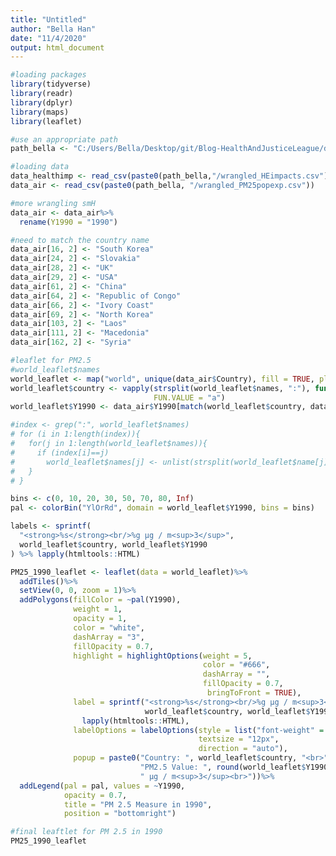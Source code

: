 ```yaml
---
title: "Untitled"
author: "Bella Han"
date: "11/4/2020"
output: html_document
---
```


```r
#loading packages
library(tidyverse)
library(readr)
library(dplyr)
library(maps)
library(leaflet)
```

```r
#use an appropriate path
path_bella <- "C:/Users/Bella/Desktop/git/Blog-HealthAndJusticeLeague/data"

#loading data
data_healthimp <- read_csv(paste0(path_bella,"/wrangled_HEimpacts.csv"))
data_air <- read_csv(paste0(path_bella, "/wrangled_PM25popexp.csv"))

#more wrangling smH
data_air <- data_air%>%
  rename(Y1990 = "1990")

#need to match the country name
data_air[16, 2] <- "South Korea"
data_air[24, 2] <- "Slovakia"
data_air[28, 2] <- "UK"
data_air[29, 2] <- "USA"
data_air[61, 2] <- "China"
data_air[64, 2] <- "Republic of Congo"
data_air[66, 2] <- "Ivory Coast"
data_air[69, 2] <- "North Korea"
data_air[103, 2] <- "Laos"
data_air[111, 2] <- "Macedonia"
data_air[162, 2] <- "Syria"
```

```r
#leaflet for PM2.5
#world_leaflet$names
world_leaflet <- map("world", unique(data_air$Country), fill = TRUE, plot = FALSE)
world_leaflet$country <- vapply(strsplit(world_leaflet$names, ":"), function(x) x[1],
                                FUN.VALUE = "a")
world_leaflet$Y1990 <- data_air$Y1990[match(world_leaflet$country, data_air$Country)]

#index <- grep(":", world_leaflet$names)
# for (i in 1:length(index)){
#   for(j in 1:length(world_leaflet$names)){
#     if (index[i]==j)
#       world_leaflet$names[j] <- unlist(strsplit(world_leaflet$name[j], split=':', fixed=TRUE))[1]
#   }
# }

bins <- c(0, 10, 20, 30, 50, 70, 80, Inf)
pal <- colorBin("YlOrRd", domain = world_leaflet$Y1990, bins = bins)

labels <- sprintf(
  "<strong>%s</strong><br/>%g µg / m<sup>3</sup>",
  world_leaflet$country, world_leaflet$Y1990
) %>% lapply(htmltools::HTML)

PM25_1990_leaflet <- leaflet(data = world_leaflet)%>%
  addTiles()%>%
  setView(0, 0, zoom = 1)%>%
  addPolygons(fillColor = ~pal(Y1990),
              weight = 1,
              opacity = 1,
              color = "white",
              dashArray = "3",
              fillOpacity = 0.7,
              highlight = highlightOptions(weight = 5,
                                           color = "#666",
                                           dashArray = "",
                                           fillOpacity = 0.7,
                                            bringToFront = TRUE),
              label = sprintf("<strong>%s</strong><br/>%g µg / m<sup>3</sup>",
                              world_leaflet$country, world_leaflet$Y1990)%>% 
                lapply(htmltools::HTML),
              labelOptions = labelOptions(style = list("font-weight" = "normal", padding = "3px 8px"),
                                          textsize = "12px",
                                          direction = "auto"),
              popup = paste0("Country: ", world_leaflet$country, "<br>",
                             "PM2.5 Value: ", round(world_leaflet$Y1990, 3), 
                             " µg / m<sup>3</sup><br>"))%>%
  addLegend(pal = pal, values = ~Y1990, 
            opacity = 0.7, 
            title = "PM 2.5 Measure in 1990",
            position = "bottomright")
```

```r
#final leaftlet for PM 2.5 in 1990
PM25_1990_leaflet
```


